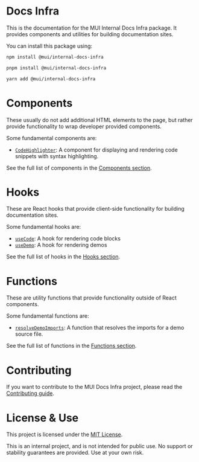 # Docs Infra

This is the documentation for the MUI Internal Docs Infra package. It provides components and utilities for building documentation sites.

You can install this package using:

```bash variant=npm
npm install @mui/internal-docs-infra
```

```bash variant=pnpm
pnpm install @mui/internal-docs-infra
```

```bash variant=yarn
yarn add @mui/internal-docs-infra
```

# Components

These usually do not add additional HTML elements to the page, but rather provide functionality to wrap developer provided components.

Some fundamental components are:
- [`CodeHighlighter`](./components/code-highlighter/page.mdx): A component for displaying and rendering code snippets with syntax highlighting.

See the full list of components in the [Components section](./components/page.mdx).

# Hooks

These are React hooks that provide client-side functionality for building documentation sites.

Some fundamental hooks are:
- [`useCode`](./hooks/useCode/page.mdx): A hook for rendering code blocks
- [`useDemo`](./hooks/useDemo/page.mdx): A hook for rendering demos

See the full list of hooks in the [Hooks section](./hooks/page.mdx).

# Functions

These are utility functions that provide functionality outside of React components.

Some fundamental functions are:
- [`resolveDemoImports`](./functions/resolveDemoImports/page.mdx): A function that resolves the imports for a demo source file.

See the full list of functions in the [Functions section](./functions/page.mdx).

# Contributing

If you want to contribute to the MUI Docs Infra project, please read the [Contributing guide](./contributing/page.mdx).

# License & Use

This project is licensed under the [MIT License](https://github.com/mui/mui-public/blob/master/LICENSE).

This is an internal project, and is not intended for public use. No support or stability guarantees are provided. Use at your own risk.
